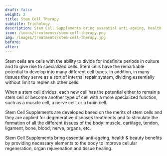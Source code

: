 ---
draft: false
weight: 2
title: Stem Cell Therapy
subtitle: Trichology
description: Stem Cell Supplements bring essential anti-ageing, health & beauty by providing necessary elements to the body.
icon: /icons/treatments/stem-cell-therapy.png
img: /images/treatments/stem-cell-therapy.jpg
before:
after:
---

Stem cells are cells with the ability to divide for indefinite periods in culture and to give rise to specialized cells. Stem cells have the remarkable potential to develop into many different cell types. In addition, in many tissues they serve as a sort of internal repair system, dividing essentially without limit to replenish other cells.

When a stem cell divides, each new cell has the potential either to remain a stem cell or become another type of cell with a more specialized function, such as a muscle cell, a nerve cell, or a brain cell.

Stem Cell Supplements are developed based on the merits of stem cells and they are applied for degenerative diseases treatments and to stimulate the formation of all the different tissues of the body: muscle, cartilage, tendon, ligament, bone, blood, nerve, organs, etc.

Stem Cell Supplements bring essential anti-ageing, health & beauty benefits by providing necessary elements to the body to improve cellular regeneration, organ rejuvenation and tissue healing.